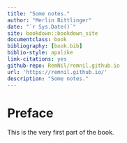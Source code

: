 ```yaml
--- 
title: "Some notes."
author: "Merlin Bittlinger"
date: "`r Sys.Date()`"
site: bookdown::bookdown_site
documentclass: book
bibliography: [book.bib]
biblio-style: apalike
link-citations: yes
github-repo: RemNil/remnil.github.io
url: 'https://remnil.github.io/'
description: "Some notes."
---
```


# Preface {-}

This is the very first part of the book.
